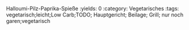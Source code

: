 Halloumi-Pilz-Paprika-Spieße
:yields: 0
:category: Vegetarisches
:tags: vegetarisch;leicht;Low Carb;TODO; Hauptgericht; Beilage; Grill; nur noch garen;vegetarisch
